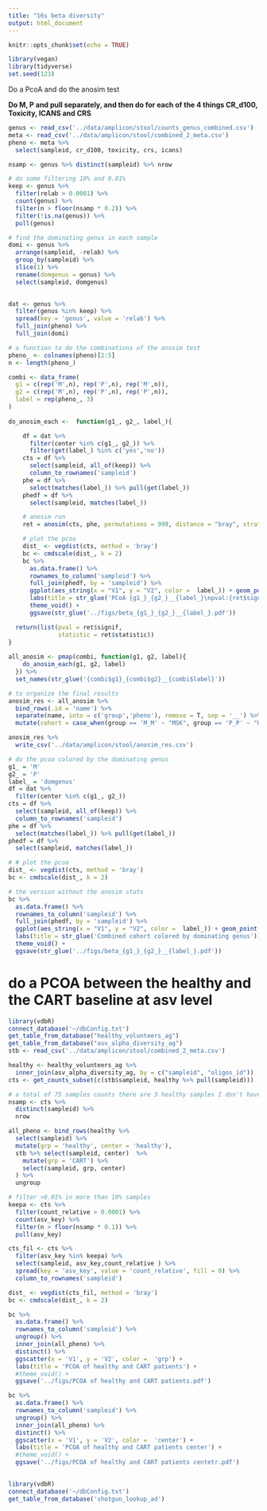 ```yaml
---
title: "16s beta diversity"
output: html_document
---
```


```r
knitr::opts_chunk$set(echo = TRUE)
```

```r
library(vegan)
library(tidyverse)
set.seed(123)
```

Do a PcoA and do the anosim test

**Do M, P and pull separately, and then do for each of the 4 things CR_d100, Toxicity, ICANS and CRS**

```r
genus <- read_csv('../data/amplicon/stool/counts_genus_combined.csv')
meta <- read_csv('../data/amplicon/stool/combined_2_meta.csv') 
pheno <- meta %>% 
  select(sampleid, cr_d100, toxicity, crs, icans)

nsamp <- genus %>% distinct(sampleid) %>% nrow

# do some filtering 10% and 0.01%
keep <- genus %>% 
  filter(relab > 0.0001) %>% 
  count(genus) %>% 
  filter(n > floor(nsamp * 0.2)) %>% 
  filter(!is.na(genus)) %>% 
  pull(genus) 

# find the dominating genus in each sample
domi <- genus %>% 
  arrange(sampleid, -relab) %>% 
  group_by(sampleid) %>% 
  slice(1) %>% 
  rename(domgenus = genus) %>% 
  select(sampleid, domgenus)
  

dat <- genus %>% 
  filter(genus %in% keep) %>% 
  spread(key = 'genus', value = 'relab') %>% 
  full_join(pheno) %>% 
  full_join(domi)

```
 
```r
# a function to do the combinations of the anosim test
pheno_ <- colnames(pheno)[2:5] 
n <- length(pheno_)

combi <- data_frame(
  g1 = c(rep('M',n), rep('P',n), rep('M',n)),
  g2 = c(rep('M',n), rep('P',n), rep('P',n)),
  label = rep(pheno_, 3)
)
   
do_anosim_each <-  function(g1_, g2_, label_){

    df = dat %>% 
      filter(center %in% c(g1_, g2_)) %>% 
      filter(get(label_) %in% c('yes','no')) 
    cts = df %>% 
      select(sampleid, all_of(keep)) %>% 
      column_to_rownames('sampleid')
    phe = df %>% 
      select(matches(label_)) %>% pull(get(label_)) 
    phedf = df %>% 
      select(sampleid, matches(label_))

    # anosim run
    ret = anosim(cts, phe, permutations = 999, distance = "bray", strata = NULL, parallel = 4)

    # plot the pcoa
    dist_ <- vegdist(cts, method = 'bray')
    bc <- cmdscale(dist_, k = 2)
    bc %>%
      as.data.frame() %>%
      rownames_to_column('sampleid') %>%
      full_join(phedf, by = 'sampleid') %>%
      ggplot(aes_string(x = "V1", y = "V2", color =  label_)) + geom_point() +
      labs(title = str_glue('PCoA {g1_}_{g2_}__{label_}\npval:{ret$signif} statistic:{round(ret$statistic, 2)}')) +
      theme_void() +
      ggsave(str_glue('../figs/beta_{g1_}_{g2_}__{label_}.pdf'))

  return(list(pval = ret$signif,
              statistic = ret$statistic))
}
 
all_anosim <- pmap(combi, function(g1, g2, label){
    do_anosim_each(g1, g2, label)
  }) %>% 
  set_names(str_glue('{combi$g1}_{combi$g2}__{combi$label}')) 
```

```r
# to organize the final results
anosim_res <- all_anosim %>% 
  bind_rows(.id = 'name') %>% 
  separate(name, into = c('group','pheno'), remove = T, sep = '__') %>% 
  mutate(cohort = case_when(group == 'M_M' ~ "MSK", group == 'P_P' ~ "Upenn", group == 'M_P' ~ "Combined"))

anosim_res %>% 
  write_csv('../data/amplicon/stool/anosim_res.csv')
```

```r
# do the pcoa colored by the dominating genus 
g1_ = 'M'  
g2_ = 'P'
label_ = 'domgenus'
df = dat %>% 
  filter(center %in% c(g1_, g2_)) 
cts = df %>% 
  select(sampleid, all_of(keep)) %>% 
  column_to_rownames('sampleid')
phe = df %>% 
  select(matches(label_)) %>% pull(get(label_)) 
phedf = df %>% 
  select(sampleid, matches(label_))

# # plot the pcoa
dist_ <- vegdist(cts, method = 'bray')
bc <- cmdscale(dist_, k = 2)

# the version without the anosim stats
bc %>% 
  as.data.frame() %>% 
  rownames_to_column('sampleid') %>% 
  full_join(phedf, by = 'sampleid') %>% 
  ggplot(aes_string(x = "V1", y = "V2", color =  label_)) + geom_point() +
  labs(title = str_glue('Combined cohort colored by dominating genus')) +
  theme_void() +
  ggsave(str_glue('../figs/beta_{g1_}_{g2_}__{label_}.pdf'))
```


# do a PCOA between the healthy and the CART baseline at asv level

```r
library(vdbR)
connect_database('~/dbConfig.txt')
get_table_from_database("healthy_volunteers_ag")
get_table_from_database("asv_alpha_diversity_ag")
stb <- read_csv('../data/amplicon/stool/combined_2_meta.csv')

healthy <- healthy_volunteers_ag %>% 
  inner_join(asv_alpha_diversity_ag, by = c("sampleid", "oligos_id")) 
cts <- get_counts_subset(c(stb$sampleid, healthy %>% pull(sampleid)))

# a total of 75 samples counts there are 3 healthy samples I don't have count ???
nsamp <- cts %>% 
  distinct(sampleid) %>% 
  nrow

all_pheno <- bind_rows(healthy %>% 
  select(sampleid) %>% 
  mutate(grp = 'healthy', center = 'healthy'),
  stb %>% select(sampleid, center)  %>% 
    mutate(grp = 'CART') %>% 
    select(sampleid, grp, center)
  ) %>% 
  ungroup

# filter >0.01% in more than 10% samples
keepa <- cts %>% 
  filter(count_relative > 0.0001) %>% 
  count(asv_key) %>% 
  filter(n > floor(nsamp * 0.1)) %>% 
  pull(asv_key)

cts_fil <- cts %>% 
  filter(asv_key %in% keepa) %>% 
  select(sampleid, asv_key,count_relative ) %>% 
  spread(key = 'asv_key', value = 'count_relative', fill = 0) %>% 
  column_to_rownames('sampleid')

dist_ <- vegdist(cts_fil, method = 'bray')
bc <- cmdscale(dist_, k = 2)

bc %>%
  as.data.frame() %>%
  rownames_to_column('sampleid') %>% 
  ungroup() %>% 
  inner_join(all_pheno) %>% 
  distinct() %>% 
  ggscatter(x = 'V1', y = 'V2', color =  'grp') +
  labs(title = 'PCOA of healthy and CART patients') +
  #theme_void() +
  ggsave('../figs/PCOA of healthy and CART patients.pdf')

bc %>%
  as.data.frame() %>%
  rownames_to_column('sampleid') %>% 
  ungroup() %>% 
  inner_join(all_pheno) %>% 
  distinct() %>% 
  ggscatter(x = 'V1', y = 'V2', color =  'center') +
  labs(title = 'PCOA of healthy and CART patients center') +
  #theme_void() +
  ggsave('../figs/PCOA of healthy and CART patients centetr.pdf')
 
```

```r
library(vdbR)
connect_database('~/dbConfig.txt')
get_table_from_database('shotgun_lookup_ad')
```

